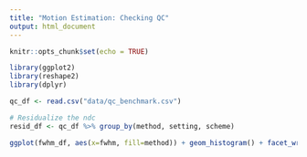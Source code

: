 ```yaml
---
title: "Motion Estimation: Checking QC"
output: html_document
---
```


```r
knitr::opts_chunk$set(echo = TRUE)
```

```r
library(ggplot2)
library(reshape2)
library(dplyr)

qc_df <- read.csv("data/qc_benchmark.csv")

# Residualize the ndc
resid_df <- qc_df %>% group_by(method, setting, scheme)  

ggplot(fwhm_df, aes(x=fwhm, fill=method)) + geom_histogram() + facet_wrap(~method)


```


